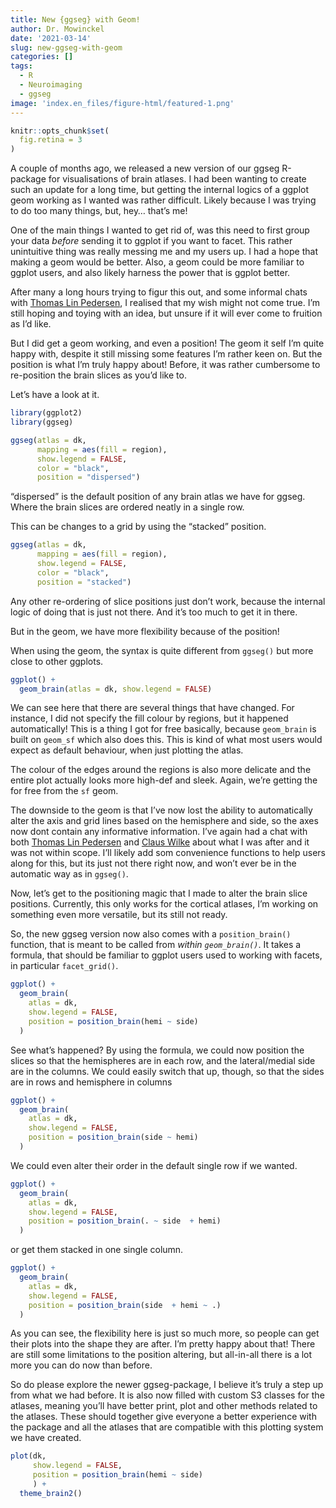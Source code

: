 ```yaml
---
title: New {ggseg} with Geom!
author: Dr. Mowinckel
date: '2021-03-14'
slug: new-ggseg-with-geom
categories: []
tags:
  - R
  - Neuroimaging
  - ggseg
image: 'index.en_files/figure-html/featured-1.png' 
---
```


```r
knitr::opts_chunk$set(
  fig.retina = 3
)
```

A couple of months ago, we released a new version of our ggseg R-package for visualisations of brain atlases. 
I had been wanting to create such an update for a long time, but getting the internal logics of a ggplot geom working as I wanted was rather difficult.
Likely because I was trying to do too many things, but, hey... that's me!

One of the main things I wanted to get rid of, was this need to first group your data _before_ sending it to ggplot if you want to facet. 
This rather unintuitive thing was really messing me and my users up.
I had a hope that making a geom would be better.
Also, a geom could be more familiar to ggplot users, and also likely harness the power that is ggplot better. 

After many a long hours trying to figur this out, and some informal chats with [Thomas Lin Pedersen](https://twitter.com/thomasp85), I realised that my wish might not come true. 
I'm still hoping and toying with an idea, but unsure if it will ever come to fruition as I'd like. 

But I did get a geom working, and even a position! 
The geom it self I'm quite happy with, despite it still missing some features I'm rather keen on. 
But the position is what I'm truly happy about! 
Before, it was rather cumbersome to re-position the brain slices as you'd like to. 

Let's have a look at it.

```r
library(ggplot2)
library(ggseg)

ggseg(atlas = dk, 
      mapping = aes(fill = region),
      show.legend = FALSE, 
      color = "black",
      position = "dispersed")
```

"dispersed" is the default position of any brain atlas we have for ggseg. 
Where the brain slices are ordered neatly in a single row. 

This can be changes to a grid by using the "stacked" position.

```r
ggseg(atlas = dk, 
      mapping = aes(fill = region),
      show.legend = FALSE, 
      color = "black",
      position = "stacked")
```

Any other re-ordering of slice positions just don't work, because the internal logic of doing that is just not there.
And it's too much to get it in there. 

But in the geom, we have more flexibility because of the position!

When using the geom, the syntax is quite different from `ggseg()` but more close to other ggplots.

```r
ggplot() +
  geom_brain(atlas = dk, show.legend = FALSE)
```

We can see here that there are several things that have changed. 
For instance, I did not specify the fill colour by regions, but it happened automatically!
This is a thing I got for free basically, because `geom_brain` is built on `geom_sf` which also does this. 
This is kind of what most users would expect as default behaviour, when just plotting the atlas. 

The colour of the edges around the regions is also more delicate and the entire plot actually looks more high-def and sleek. 
Again, we're getting the for free from the `sf` geom. 

The downside to the geom is that I've now lost the ability to automatically alter the axis and grid lines based on the hemisphere and side, so the axes now dont contain any informative information. 
I've again had a chat with both [Thomas Lin Pedersen](https://twitter.com/thomasp85) and [Claus Wilke](https://twitter.com/ClausWilke) about what I was after and it was not within scope. 
I'll likely add som convenience functions to help users along for this, but its just not there right now, and won't ever be in the automatic way as in `ggseg()`. 

Now, let's get to the positioning magic that I made to alter the brain slice positions.
Currently, this only works for the cortical atlases, I'm working on something even more versatile, but its still not ready. 

So, the new ggseg version now also comes with a `position_brain()` function, that is meant to be called from _within `geom_brain()`_. 
It takes a formula, that should be familiar to ggplot users used to working with facets, in particular `facet_grid()`. 

```r
ggplot() +
  geom_brain(
    atlas = dk, 
    show.legend = FALSE,
    position = position_brain(hemi ~ side)
  )
```

See what's happened? By using the formula, we could now position the slices so that the hemispheres are in each row, and the lateral/medial side are in the columns.
We could easily switch that up, though, so that the sides are in rows and hemisphere in columns

```r
ggplot() +
  geom_brain(
    atlas = dk, 
    show.legend = FALSE,
    position = position_brain(side ~ hemi)
  )
```

We could even alter their order in the default single row if we wanted.

```r
ggplot() +
  geom_brain(
    atlas = dk, 
    show.legend = FALSE,
    position = position_brain(. ~ side  + hemi)
  )
```

or get them stacked in one single column.

```r
ggplot() +
  geom_brain(
    atlas = dk, 
    show.legend = FALSE,
    position = position_brain(side  + hemi ~ .)
  )
```

As you can see, the flexibility here is just so much more, so people can get their plots into the shape they are after. 
I'm pretty happy about that!
There are still some limitations to the position altering, but all-in-all there is a lot more you can do now than before. 

So do please explore the newer ggseg-package, I believe it's truly a step up from what we had before. 
It is also now filled with custom S3 classes for the atlases, meaning you'll have better print, plot and other methods related to the atlases.
These should together give everyone a better experience with the package and all the atlases that are compatible with this plotting system we have created.

```r
plot(dk, 
     show.legend = FALSE,
     position = position_brain(hemi ~ side)
     ) +
  theme_brain2()
```


